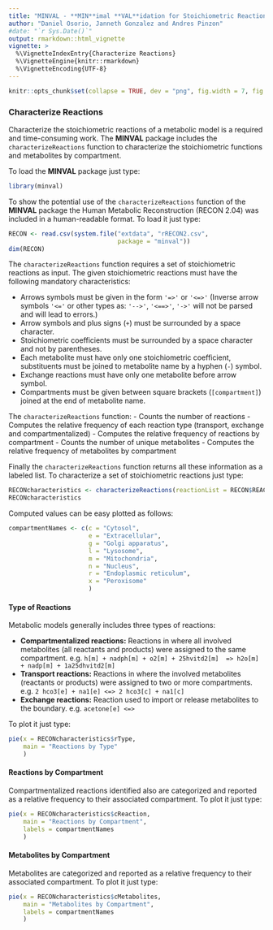 ```yaml
---
title: "MINVAL - **MIN**imal **VAL**idation for Stoichiometric Reactions"
author: "Daniel Osorio, Janneth Gonzalez and Andres Pinzon"
#date: "`r Sys.Date()`"
output: rmarkdown::html_vignette
vignette: >
  %\VignetteIndexEntry{Characterize Reactions}
  %\VignetteEngine{knitr::rmarkdown}
  %\VignetteEncoding{UTF-8}
---
```

```r
knitr::opts_chunk$set(collapse = TRUE, dev = "png", fig.width = 7, fig.height = 5, message = FALSE, warning = FALSE)
```
### Characterize Reactions
Characterize the stoichiometric reactions of a metabolic model is a required and time-consuming work. The **MINVAL** package includes the `characterizeReactions` function to characterize the stoichiometric functions and metabolites by compartment.

To load the **MINVAL** package just type:
```r
library(minval)
```
To show the potential use of the `characterizeReactions` function of the **MINVAL** package the Human Metabolic Reconstruction (RECON 2.04) was included in a human-readable format. To load it just type:
```r
RECON <- read.csv(system.file("extdata", "rRECON2.csv", 
                              package = "minval"))
dim(RECON)
```
The `characterizeReactions` function requires a set of stoichiometric reactions as input. The given stoichiometric reactions must have the following mandatory characteristics:

- Arrows symbols must be given in the form `'=>'` or `'<=>'` (Inverse arrow symbols `'<='` or other types as: `'-->'`, `'<==>'`, `'->'` will not be parsed and will lead to errors.)
- Arrow symbols and plus signs (`+`) must be surrounded by a space character.
- Stoichiometric coefficients must be surrounded by a space character and not by parentheses.
- Each metabolite must have only one stoichiometric coefficient, substituents must be joined to metabolite name by a hyphen (`-`) symbol.
- Exchange reactions must have only one metabolite before arrow symbol.
- Compartments must be given between square brackets (`[compartment]`) joined at the end of metabolite name.

The `characterizeReactions` function: 
- Counts the number of reactions
- Computes the relative frequency of each reaction type (transport, exchange and compartmentalized)
- Computes the relative frequency of reactions by compartment
- Counts the number of unique metabolites
- Computes the relative frequency of metabolites by compartment

Finally the `characterizeReactions` function returns all these information as a labeled list. To characterize a set of stoichiometric reactions just type:
```r
RECONcharacteristics <- characterizeReactions(reactionList = RECON$REACTION)
RECONcharacteristics
```
Computed values can be easy plotted as follows:
```r
compartmentNames <- c(c = "Cytosol", 
                      e = "Extracellular", 
                      g = "Golgi apparatus", 
                      l = "Lysosome", 
                      m = "Mitochondria", 
                      n = "Nucleus", 
                      r = "Endoplasmic reticulum",
                      x = "Peroxisome"
                      )
```
#### Type of Reactions
Metabolic models generally includes three types of reactions:

- **Compartmentalized reactions:** Reactions in where all involved metabolites (all reactants and products) were assigned to the same compartment. e.g. `h[m] + nadph[m] + o2[m] + 25hvitd2[m]  => h2o[m] + nadp[m] + 1a25dhvitd2[m]`
- **Transport reactions:** Reactions in where the involved metabolites (reactants or products) were assigned to two or more compartments. e.g. `2 hco3[e] + na1[e] <=> 2 hco3[c] + na1[c]`
- **Exchange reactions:** Reaction used to import or release metabolites to the boundary. e.g. `acetone[e] <=>`

To plot it just type:
```r
pie(x = RECONcharacteristics$rType, 
    main = "Reactions by Type"
    )
```

#### Reactions by Compartment
Compartmentalized reactions identified also are categorized and reported as a relative frequency to their associated compartment. To plot it just type:
```r
pie(x = RECONcharacteristics$cReaction, 
    main = "Reactions by Compartment", 
    labels = compartmentNames
    )
```

#### Metabolites by Compartment
Metabolites are categorized and reported as a relative frequency to their associated compartment. To plot it just type:
```r
pie(x = RECONcharacteristics$cMetabolites, 
    main = "Metabolites by Compartment", 
    labels = compartmentNames
    )
```